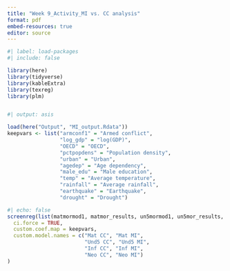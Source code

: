 ```yaml
---
title: "Week 9_Activity_MI vs. CC analysis"
format: pdf
embed-resources: true
editor: source
---
```


```r

#| label: load-packages
#| include: false

library(here)
library(tidyverse)
library(kableExtra)
library(texreg)
library(plm)


#| output: asis

load(here("Output", "MI_output.Rdata"))
keepvars <- list("armconf1" = "Armed conflict",
                 "log_gdp" = "log(GDP)",
                 "OECD" = "OECD",
                 "pctpopdens" = "Population density",
                 "urban" = "Urban",
                 "agedep" = "Age dependency",
                 "male_edu" = "Male education",
                 "temp" = "Average temperature",
                 "rainfall" = "Average rainfall",
                 "earthquake" = "Earthquake",
                 "drought" = "Drought")


```

```r
#| echo: false
screenreg(list(matmormod1, matmor_results, un5mormod1, un5mor_results, infmormod1, infmor_results, neomormod1, neomor_results),
  ci.force = TRUE,
  custom.coef.map = keepvars,
  custom.model.names = c("Mat CC", "Mat MI",
                         "Und5 CC", "Und5 MI",
                         "Inf CC", "Inf MI",
                         "Neo CC", "Neo MI")
)

```

```{}
```
